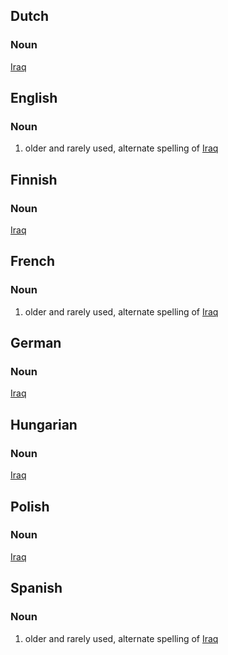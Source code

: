 ==Dutch==
===Noun===
[[Iraq]]
==English==
===Noun===
#older and rarely used, alternate spelling of [[Iraq]]
==Finnish==
===Noun===
[[Iraq]]
==French==
===Noun===
#older and rarely used, alternate spelling of [[Iraq]]

==German==
===Noun===
[[Iraq]]
==Hungarian==
===Noun===
[[Iraq]]
==Polish==
===Noun===
[[Iraq]]
==Spanish==
===Noun===
#older and rarely used, alternate spelling of [[Iraq]]